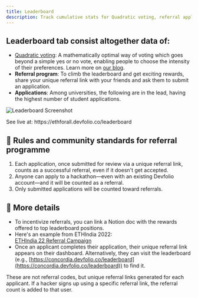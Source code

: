 ```yaml
---
title: Leaderboard
description: Track cumulative stats for Quadratic voting, referral application programme.
---
```


## Leaderboard tab consist altogether data of:

- [Quadratic voting](../introduction/quadratic-voting-on-devfolio.mdx): A mathematically optimal way of voting which goes beyond a simple yes or no vote, enabling people to choose the intensity of their preferences. Learn more on [our blog](https://nsb.dev/qv-blog).
- **Referral program**: To climb the leaderboard and get exciting rewards, share your unique referral link with your friends and ask them to submit an application.
- **Applications**: Among universities, the following are in the lead, having the highest number of student applications.

<img src="/assets/leaderboard.gif" alt="Leaderboard Screenshot" />

<p className="text-sm text-muted-foreground mt-1">See live at: https://ethforall.devfolio.co/leaderboard</p>

## 📜 Rules and community standards for referral programme

1. Each application, once submitted for review via a unique referral link, counts as a successful referral, even if it doesn't get accepted.
2. Anyone can apply to a hackathon—even with an existing Devfolio account—and it will be counted as a referral.
3. Only submitted applications will be counted toward referrals.

## 📌 More details

- To incentivize referrals, you can link a Notion doc with the rewards offered to top leaderboard positions.  
- Here's an example from ETHIndia 2022:  
  [ETHIndia 22 Referral Campaign](https://devfolio.notion.site/ETHIndia-22-Referral-Campaign-fe0578518f0040ab8bfba934f135d2b8)
- Once an applicant completes their application, their unique referral link appears on their dashboard. Alternatively, they can visit the leaderboard (e.g., [https://concordia.devfolio.co/leaderboard](https://concordia.devfolio.co/leaderboard)) to find it.

<Callout type="info" title="Referral Links Info">
  These are not referral codes, but unique referral links generated for each applicant. If a hacker signs up using a specific referral link, the referral count is added to that user.
</Callout>

